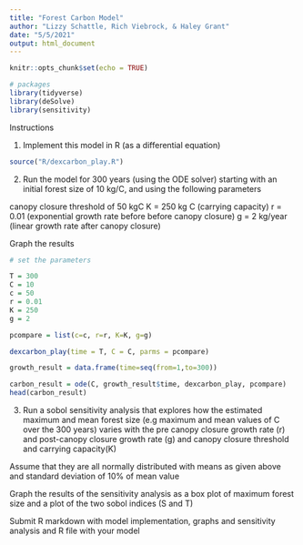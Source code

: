 ```yaml
---
title: "Forest Carbon Model"
author: "Lizzy Schattle, Rich Viebrock, & Haley Grant"
date: "5/5/2021"
output: html_document
---
```


```r
knitr::opts_chunk$set(echo = TRUE)
```

```r
# packages
library(tidyverse)
library(deSolve)
library(sensitivity)
```

Instructions

1. Implement this model in R (as a differential equation)

```r

source("R/dexcarbon_play.R")

```


2. Run the model for 300 years (using the ODE solver) starting with an initial forest size of 10 kg/C, and using the following parameters

 canopy closure threshold of 50 kgC 
 K = 250 kg C (carrying capacity) 
 r = 0.01 (exponential growth rate before before canopy closure)
 g = 2 kg/year (linear growth rate after canopy closure)

Graph the results

```r

# set the parameters

T = 300
C = 10
c = 50
r = 0.01
K = 250
g = 2

pcompare = list(c=c, r=r, K=K, g=g)

dexcarbon_play(time = T, C = C, parms = pcompare)

growth_result = data.frame(time=seq(from=1,to=300))

carbon_result = ode(C, growth_result$time, dexcarbon_play, pcompare)
head(carbon_result)

```

3. Run a sobol sensitivity analysis that explores how the estimated maximum and mean forest size (e.g maximum and mean values of C over the 300 years) varies with the pre canopy closure growth rate (r) and post-canopy closure growth rate (g) and canopy closure threshold and carrying capacity(K)

Assume that they are all normally distributed with means as given above and standard deviation of 10% of mean value

Graph the results of the sensitivity analysis as a box plot of maximum forest size and a plot of the two sobol indices (S and T)

Submit R markdown with model implementation, graphs and sensitivity analysis and R file with your model


```r

```

